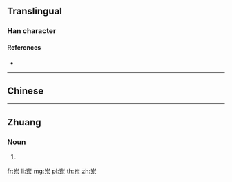 {{character info/new}}
{{also|崠|崬}}
==Translingual==

===Han character===
{{Han char|rn=46|rad=山|as=05|sn=8|four=|canj=UKD|ids=⿱山东}}

====References====
* {{Han ref|kx=0310.071|hdz=10766.090|uh=5CBD|ud=23741}}

----

==Chinese==
{{zh-see|崬}}

----

==Zhuang==

===Noun===
{{za-head|noun|t=崬}}

# {{za-sawndip form of|ts=s|ndoeng}}

[[fr:岽]]
[[li:岽]]
[[mg:岽]]
[[pl:岽]]
[[th:岽]]
[[zh:岽]]